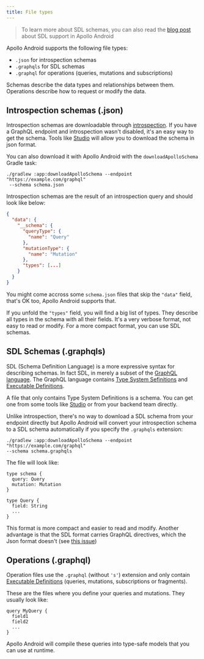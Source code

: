 ```yaml
---
title: File types
---
```


> To learn more about SDL schemas, you can also read the [blog post](https://www.apollographql.com/blog/frontend/sdl-support-in-apollo-android/) about SDL support in Apollo Android

Apollo Android supports the following file types:

* `.json` for introspection schemas
* `.graphqls` for SDL schemas
* `.graphql` for operations (queries, mutations and subscriptions)

Schemas describe the data types and relationships between them. Operations describe how to request or modify the data.

## Introspection schemas (.json)

Introspection schemas are downloadable through [introspection](https://graphql.org/learn/introspection/). If you have a GraphQL endpoint and introspection wasn't disabled, it's an easy way to get the schema. Tools like [Studio](https://www.apollographql.com/docs/studio/) will allow you to download the schema in json format.

You can also download it with Apollo Android with the `downloadApolloSchema` Gradle task:

```
./gradlew :app:downloadApolloSchema --endpoint "https://example.com/graphql"
 --schema schema.json
```

Introspection schemas are the result of an introspection query and should look like below:

```json:title=schema.json
{
  "data": {
    "__schema": {
      "queryType": {
        "name": "Query"
      },
      "mutationType": {
        "name": "Mutation"
      },
      "types": [...]
    }
  }
}
```

You might come accross some `schema.json` files that skip the `"data"` field, that's OK too, Apollo Android supports that.

If you unfold the `"types"` field, you will find a big list of types. They describe all types in the schema with all their fields. It's a very verbose format, not easy to read or modify. For a more compact format, you can use SDL schemas.


## SDL Schemas (.graphqls)

SDL (Schema Definition Language) is a more expressive syntax for describing schemas. In fact SDL, in merely a subset of the [GraphQL language](https://spec.graphql.org/draft/#sec-Appendix-Grammar-Summary). The GraphQL language contains [Type System Sefinitions](https://spec.graphql.org/draft/#TypeSystemDefinitionOrExtension) and [Executable Definitions](https://spec.graphql.org/draft/#ExecutableDefinition).

A file that only contains Type System Definitions is a schema. You can get one from some tools like [Studio](https://www.apollographql.com/docs/studio/) or from your backend team directly.

Unlike introspection, there's no way to download a SDL schema from your endpoint directly but Apollo Android will convert your introspection schema to a SDL schema automatically if you specify the `.graphqls` extension:


```
./gradlew :app:downloadApolloSchema --endpoint "https://example.com/graphql"
--schema schema.graphqls
```

The file will look like:

```graphql:title=schema.graphqls
type schema {
  query: Query
  mutation: Mutation
}

type Query {
  field: String
  ...
}
```

This format is more compact and easier to read and modify. Another advantage is that the SDL format carries GraphQL directives, which the Json format doesn't (see [this issue](https://github.com/graphql/graphql-spec/issues/300))

## Operations (.graphql)

Operation files use the `.graphql` (without `'s'`) extension and only contain [Executable Definitions](https://spec.graphql.org/draft/#ExecutableDefinition) (queries, mutations, subscriptions or fragments).

These are the files where you define your queries and mutations. They usually look like:

```
query MyQuery {
  field1
  field2
  ...
}
```

Apollo Android will compile these queries into type-safe models that you can use at runtime.
